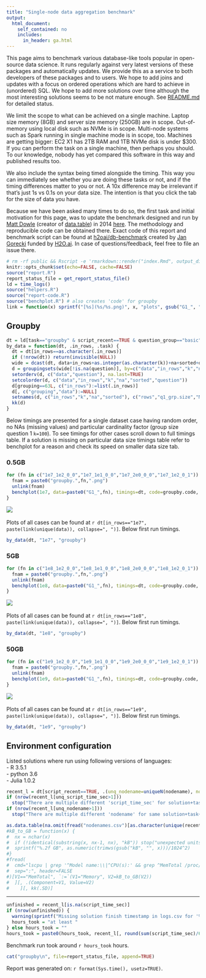 ```yaml
---
title: "Single-node data aggregation benchmark"
output:
  html_document:
    self_contained: no
    includes:
      in_header: ga.html
---
```


This page aims to benchmark various database-like tools popular in open-source data science. It runs regularly against very latest versions of these packages and automatically updates. We provide this as a service to both developers of these packages and to users. We hope to add joins and updates with a focus on ordered operations which are hard to achieve in (unordered) SQL. We hope to add more solutions over time although the most interesting solutions seems to be not mature enough. See [README.md](https://github.com/h2oai/db-benchmark/blob/master/README.md) for detailed status.

We limit the scope to what can be achieved on a single machine. Laptop size memory (8GB) and server size memory (250GB) are in scope. Out-of-memory using local disk such as NVMe is in scope. Multi-node systems such as Spark running in single machine mode is in scope, too. Machines are getting bigger: EC2 X1 has 2TB RAM and 1TB NVMe disk is under $300. If you can perform the task on a single machine, then perhaps you should. To our knowledge, nobody has yet compared this software in this way and published results too.

We also include the syntax being timed alongside the timing. This way you can immediately see whether you are doing these tasks or not, and if the timing differences matter to you or not. A 10x difference may be irrelevant if that's just 1s vs 0.1s on your data size. The intention is that you click the tab for the size of data you have.

Because we have been asked many times to do so, the first task and initial motivation for this page, was to update the benchmark designed and run by [Matt Dowle](https://twitter.com/MattDowle) (creator of [data.table](https://github.com/Rdatatable/data.table)) in 2014 [here](https://github.com/Rdatatable/data.table/wiki/Benchmarks-%3A-Grouping). The methodology and reproducible code can be obtained there. Exact code of this report and benchmark script can be found at [h2oai/db-benchmark](https://github.com/h2oai/db-benchmark) created by [Jan Gorecki](https://github.com/jangorecki) funded by [H2O.ai](https://www.h2o.ai). In case of questions/feedback, feel free to file an issue there.  

```r
# rm -rf public && Rscript -e 'rmarkdown::render("index.Rmd", output_dir="public")' # has to be output_dir='public' as there is hardcode in benchplot for that path
knitr::opts_chunk$set(echo=FALSE, cache=FALSE)
source("report.R")
report_status_file = get_report_status_file()
ld = time_logs()
source("helpers.R")
source("report-code.R")
source("benchplot.R") # also creates 'code' for groupby
link = function(x) sprintf("[%s](%s/%s.png)", x, "plots", gsub("G1_", "groupby.", x, fixed=TRUE))
```

## Groupby {.tabset .tabset-fade .tabset-pills}

```r
dt = ld[task=="groupby" & script_recent==TRUE & question_group=="basic"]
by_data = function(dt, .in_rows, .task) {
  dt = dt[in_rows==as.character(.in_rows)]
  if (!nrow(dt)) return(invisible(NULL))
  wide = dcast(dt, data+in_rows+as.integer(as.character(k))+na+sorted+question ~ solution, value.var="time_sec_1")
  d = groupingsets(wide[!is.na(question)], by=c("data","in_rows","k","na","sorted","question"), j=lapply(.SD, sum), id=TRUE, sets=list(c("data","in_rows","k","na","sorted","question"), character(0)))
  setorderv(d, c("data","question"), na.last=TRUE)
  setcolorder(d, c("data","in_rows","k","na","sorted","question"))
  d[grouping==63L, c("in_rows"):=list(.in_rows)]
  d[, c("grouping","data"):=NULL]
  setnames(d, c("in_rows","k","na","sorted"), c("rows","q1_grp.size","NA_pct","pre_sorted"))
  kk(d)
}
```

Below timings are presented for a single dataset case having random order, no NAs (missing values) and particular cardinality factor (group size question 1 `k=100`). To see timings for other cases scroll down to full timings table. If a solution is missing on particular data size timings table refer to benchplot for a reason and check its speed on smaller data size tab.

### 0.5GB

```r
for (fn in c("1e7_1e2_0_0","1e7_1e1_0_0","1e7_2e0_0_0","1e7_1e2_0_1")) {
  fnam = paste0("groupby.",fn,".png")
  unlink(fnam)
  benchplot(1e7, data=paste0("G1_",fn), timings=dt, code=groupby.code, colors=solution.colors, fnam=fnam, cutoff="spark")
}
```
![](public/plots/groupby.1e7_1e2_0_0.png)  
&nbsp;  
Plots of all cases can be found at `r dt[in_rows=="1e7", paste(link(unique(data)), collapse=", ")]`. Below first run timings.

```r
by_data(dt, "1e7", "groupby")
```

### 5GB

```r
for (fn in c("1e8_1e2_0_0","1e8_1e1_0_0","1e8_2e0_0_0","1e8_1e2_0_1")) {
  fnam = paste0("groupby.",fn,".png")
  unlink(fnam)
  benchplot(1e8, data=paste0("G1_",fn), timings=dt, code=groupby.code, colors=solution.colors, fnam=fnam, cutoff="spark")
}
```
![](public/plots/groupby.1e8_1e2_0_0.png)  
&nbsp;  
Plots of all cases can be found at `r dt[in_rows=="1e8", paste(link(unique(data)), collapse=", ")]`. Below first run timings.

```r
by_data(dt, "1e8", "groupby")
```

### 50GB {.active}

```r
for (fn in c("1e9_1e2_0_0","1e9_1e1_0_0","1e9_2e0_0_0","1e9_1e2_0_1")) {
  fnam = paste0("groupby.",fn,".png")
  unlink(fnam)
  benchplot(1e9, data=paste0("G1_",fn), timings=dt, code=groupby.code, colors=solution.colors, fnam=fnam, cutoff="spark")
}
```
![](public/plots/groupby.1e9_1e2_0_0.png)  
&nbsp;  
Plots of all cases can be found at `r dt[in_rows=="1e9", paste(link(unique(data)), collapse=", ")]`. Below first run timings.

```r
by_data(dt, "1e9", "groupby")
```

## Environment configuration

Listed solutions where run using following versions of languages:  
- R 3.5.1  
- python 3.6  
- Julia 1.0.2  

```r
recent_l = dt[script_recent==TRUE, .(unq_nodename=uniqueN(nodename), nodename=nodename[1L], unq_script_time_sec=uniqueN(script_time_sec), script_time_sec=script_time_sec[1L]), .(solution, task, data)]
if (nrow(recent_l[unq_script_time_sec>1]))
  stop("There are multiple different 'script_time_sec' for solution+task+data run")
if (nrow(recent_l[unq_nodename>1]))
  stop("There are multiple different 'nodename' for same solution+task+data run")
```

```r
as.data.table(na.omit(fread("nodenames.csv")[as.character(unique(recent_l$nodename)), on="nodename", t(.SD)]), keep.rownames=TRUE)[rn!="nodename", .(Component=rn, Value=V1)][, kk(.SD)]
#kB_to_GB = function(x) {
#  nx = nchar(x)
#  if (!identical(substring(x, nx-1, nx), "kB")) stop("unexpected units of memory returned from 'grep ^MemTotal /proc/meminfo', expects 'kB'")
#  sprintf("%.2f GB", as.numeric(trimws(gsub("kB", "", x)))/1024^2)
#}
#fread(
#  cmd="lscpu | grep '^Model name:\\|^CPU(s):' && grep ^MemTotal /proc/meminfo",
#  sep=":", header=FALSE
#)[V1=="MemTotal", `:=`(V1="Memory", V2=kB_to_GB(V2))
#  ][, .(Component=V1, Value=V2)
#    ][, kk(.SD)]
```

------

```r
unfinished = recent_l[is.na(script_time_sec)]
if (nrow(unfinished)) {
  warning(sprintf("Missing solution finish timestamp in logs.csv for '%s' (still running or killed): %s", "groupby", paste(unique(unfinished$solution), collapse=", ")))
  hours_took = "at least "
} else hours_took = ""
hours_took = paste0(hours_took, recent_l[, round(sum(script_time_sec)/60/60, 1)])
```

Benchmark run took around `r hours_took` hours.  

```r
cat("groupby\n", file=report_status_file, append=TRUE)
```

Report was generated on: `r format(Sys.time(), usetz=TRUE)`.
